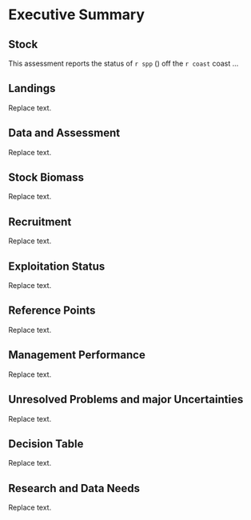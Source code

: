 # Executive Summary{-}

## Stock{-}
This assessment reports the status of `r spp` (\emph{`r spp.sci`}) off the `r coast` coast ...

## Landings{-}
Replace text.

## Data and Assessment{-}
Replace text.

## Stock Biomass{-}
Replace text.

## Recruitment{-}
Replace text.

## Exploitation Status{-}
Replace text.

## Reference Points{-}
Replace text.

## Management Performance{-}
Replace text.

## Unresolved Problems and major Uncertainties{-}
Replace text.

## Decision Table{-}
Replace text.

## Research and Data Needs{-}
Replace text.
